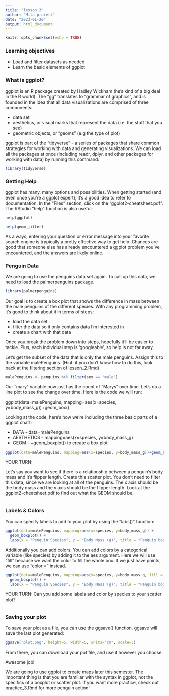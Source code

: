 ```yaml
---
title: "lesson_3"
author: "Mila pruiett"
date: "2023-01-20"
output: html_document
---
```


```r
knitr::opts_chunk$set(echo = TRUE)
```

### Learning objectives  

- Load and filter datasets as needed
- Learn the basic elements of ggplot


### What is ggplot?

ggplot is an R package created by Hadley Wickham (he's kind of a big deal in the R world). The "gg" translates to "grammar of graphics", and is founded in the idea that all data visualizations are comprised of three components:

* data set
* aesthetics, or visual marks that represent the data (i.e. the stuff that you see)
* geometric objects, or "geoms" (e.g the type of plot)

ggplot is part of the "tidyverse" - a series of packages that share common strategies for working with data and generating visualizations. We can load all the packages at once (including readr, dplyr, and other packages for working with data) by running this command:

```r
library(tidyverse)
```


### Getting Help  
ggplot has many, many options and possibilities. When getting started (and even once you're a ggplot expert), it's a good idea to refer to documentation. In the "Files" section, click on the "ggplot2-cheatsheet.pdf". The RStudio "help" function is also useful:

```r
help(ggplot)
```

```r
help(geom_jitter)
```

As always, entering your question or error message into your favorite search engine is trypically a pretty effective way to get help. Chances are good that someone else has already encountered a ggplot problem you've encountered, and the answers are likely online.


### Penguin Data

We are going to use the penguins data set again. To call up this data, we need to load the palmerpenguins package. 

```r
library(palmerpenguins)
```


Our goal is to create a box plot that shows the difference in mass between the male penguins of the different species. With any programming problem, it's good to think about it in terms of steps:

* load the data set
* filter the data so it only contains data I'm interested in
* create a chart with that data

Once you break the problem down into steps, hopefully it'll be easier to tackle. Plus, each individual step is 'googleable', so help is not far away.


Let's get the subset of the data that is only the male penguins. Assign this to the variable malePenguins. (Hint: if you don't know how to do this, look back at the filtering section of lesson_2.Rmd)
```r
malePenguins <- penguins %>% filter(sex == "male")
```


Our "mary" variable now just has the count of "Marys" over time. Let's do a line plot to see the change over time. Here is the code we will run:

ggplot(data=malePenguins, mapping=aes(x=species, y=body_mass_g))+geom_box()

Looking at the code, here's how we're including the three basic parts of a ggplot chart: 

* DATA - data=malePenguins
* AESTHETICS - mapping=aes(x=species, y=body_mass_g)  
* GEOM - +geom_boxplot()  to create a box plot


```r
ggplot(data=malePenguins, mapping=aes(x=species, y=body_mass_g))+geom_boxplot()
```


YOUR TURN:

Let's say you want to see if there is a relationship between a penguin's body mass and it's flipper length. Create this scatter plot. You don't need to filter this data, since we are looking at all of the penguins. The x axis should be the body mass and the y axis should be the flipper length. Look at the ggplot2-cheatsheet.pdf to find out what the GEOM should be. 
```r


```


### Labels & Colors

You can specify labels to add to your plot by using the "labs()" function:

```r
ggplot(data=malePenguins, mapping=aes(x=species, y=body_mass_g)) + 
  geom_boxplot() +
  labs(x = "Penguin Species", y = "Body Mass (g)", title = "Penguin body mass is different by species")
```

Additionally you can add colors. You can add colors by a categorical variable (like species) by adding it to the aes argument. Here we will use "fill" because we want the color to fill the whole box. If we just have points, we can use "color = " instead. 

```r
ggplot(data=malePenguins, mapping=aes(x=species, y=body_mass_g, fill = species)) + 
  geom_boxplot() +
  labs(x = "Penguin Species", y = "Body Mass (g)", title = "Penguin body mass is different by species")
```

YOUR TURN:
Can you add some labels and color by species to your scatter plot?
```r


```

### Saving your plot 

To save your plot as a file, you can use the ggsave() function. ggsave will save the last plot generated:

```r
ggsave("plot.png", height=5, width=5, units="cm", scale=3)
```

From there, you can download your pot file, and use it however you choose.


Awesome job! 

We are going to use ggplot to create maps later this semester. The important thing is that you are familiar with the syntax in ggplot, not the specifics of a boxplot or scatter plot. If you want more practice, check out practice_3.Rmd for more penguin action!



